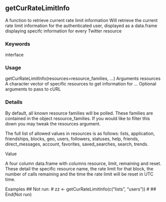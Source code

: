 ## getCurRateLimitInfo

A function to retrieve current rate limit information 
Will retrieve the current rate limit information for the authenticated user, displayed as a data.frame displaying specifc information for every Twitter resource 

### Keywords
interface 

### Usage
getCurRateLimitInfo(resources=resource_families, ...)
Arguments
resources
A character vector of specific resources to get information for
...
Optional arguments to pass to cURL

### Details
By default, all known resource families will be polled. These families are contained in the object resource_families. If you would like to filter this down you may tweak the resources argument.

The full list of allowed values in resources is as follows: lists, application, friendships, blocks, geo, users, followers, statuses, help, friends, direct_messages, account, favorites, saved_searches, search, trends. 

Value

A four column data.frame with columns resource, limit, remaining and reset. These detail the specific resource name, the rate limit for that block, the number of calls remaining and the time the rate limit will be reset in UTC time. 

Examples
  ## Not run: 
#     zz <- getCurRateLimitInfo(c("lists", "users"))
#   ## End(Not run)
